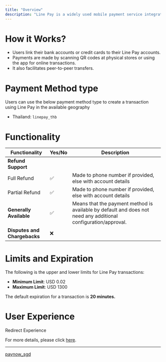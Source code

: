 ```yaml
---
title: "Overview"
description: "Line Pay is a widely used mobile payment service integrated within the popular Line messaging app."
---
```


# How it Works?

* Users link their bank accounts or credit cards to their Line Pay accounts.
* Payments are made by scanning QR codes at physical stores or using the app for online transactions.
* It also facilitates peer-to-peer transfers.

# Payment Method type

Users can use the below payment method type to create a transaction using Line Pay in the available geography

* Thailand: `linepay_thb`

# Functionality

| Functionality                | Yes/No | Description                                                                                                    |
| ---------------------------- | ------ | -------------------------------------------------------------------------------------------------------------- |
| **Refund Support**           |        |                                                                                                                |
| Full Refund                  | ✅      | Made to phone number if provided, else with account details                                                    |
| Partial Refund               | ✅      | Made to phone number if provided, else with account details                                                    |
| **Generally Available**      | ✅      | Means that the payment method is available by default and does not need any additional configuration/approval. |
| **Disputes and Chargebacks** | ❌      |                                                                                                                |

# Limits and Expiration

The following is the upper and lower limits for Line Pay transactions:

* **Minimum Limit**: USD 0.02
* **Maximum Limit**: USD 1300

The default expiration for a transaction is **20 minutes.**

# User Experience

Redirect Experience

For more details, please click [here](https://tazapay.com/payment-methods/line-pay).

***

[paynow\_sgd](/docs/paynow-sgd)

